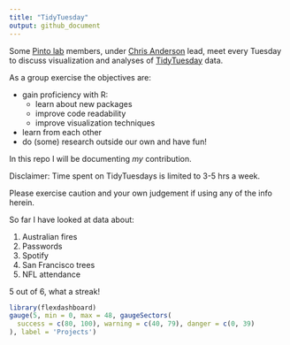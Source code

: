 ```yaml
---
title: "TidyTuesday"
output: github_document
---
```


Some [Pinto lab](https://www.pintolab.com/) members, under [Chris Anderson](https://github.com/chrisLanderson) lead, meet every Tuesday to discuss visualization and analyses of [TidyTuesday](https://github.com/rfordatascience/tidytuesday) data.  

As a group exercise the objectives are:  

* gain proficiency with R:  
    + learn about new packages
    + improve code readability
    + improve visualization techniques  
* learn from each other  
* do (some) research outside our own and have fun!

In this repo I will be documenting *my* contribution.

Disclaimer: Time spent on TidyTuesdays is limited to 3-5 hrs a week.

Please exercise caution and your own judgement if using any of the info herein.

So far I have looked at data about:

1. Australian fires  
2. Passwords  
3. Spotify  
4. San Francisco trees  
5. NFL attendance  

5 out of 6, what a streak!

```r
library(flexdashboard)
gauge(5, min = 0, max = 48, gaugeSectors(
  success = c(80, 100), warning = c(40, 79), danger = c(0, 39)
), label = 'Projects')
```

